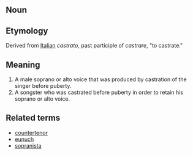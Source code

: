 == Noun ==

== Etymology ==

Derived from [[Italian]] ''castrato'', past participle of ''castrare'', "to castrate."

== Meaning ==

#A male soprano or alto voice that was produced by castration of the singer before puberty.
#A songster who was castrated before puberty in order to retain his soprano or alto voice.

== Related terms ==

*[[countertenor]]
*[[eunuch]]
*[[sopranista]]